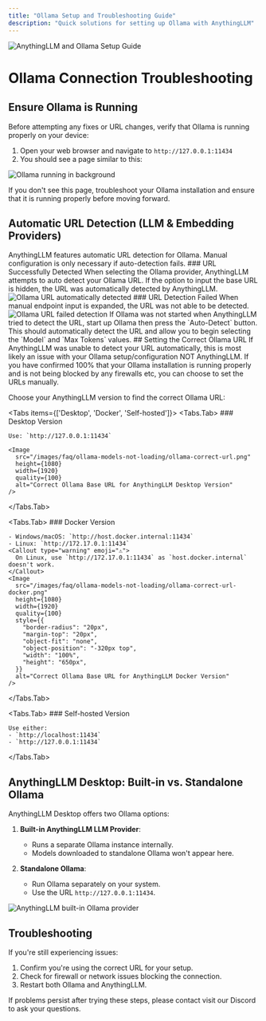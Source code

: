 ```yaml
---
title: "Ollama Setup and Troubleshooting Guide"
description: "Quick solutions for setting up Ollama with AnythingLLM"
---
```



<Image
  src="/images/faq/ollama-models-not-loading/header-image.png"
  height={1080}
  width={1920}
  quality={100}
  alt="AnythingLLM and Ollama Setup Guide"
/>

# Ollama Connection Troubleshooting

## Ensure Ollama is Running

Before attempting any fixes or URL changes, verify that Ollama is running properly on your device:

1. Open your web browser and navigate to `http://127.0.0.1:11434`
2. You should see a page similar to this:

<Image
  src="/images/faq/ollama-models-not-loading/ollama-running.png"
  height={1080}
  width={1920}
  quality={100}
  alt="Ollama running in background"
/>

If you don't see this page, troubleshoot your Ollama installation and ensure that it is running properly before moving forward.
## Automatic URL Detection (LLM & Embedding Providers)
<Callout type="info" emoji="ℹ️">
  AnythingLLM features automatic URL detection for Ollama. Manual configuration is only necessary if auto-detection fails.
</Callout>
### URL Successfully Detected
When selecting the Ollama provider, AnythingLLM attempts to auto detect your Ollama URL. If the option to input the base URL is hidden, the URL was automatically detected by AnythingLLM.
<Image
  src="/images/faq/ollama-models-not-loading/ollama-detected-collapsed.png"
  height={1080}
  width={1920}
  quality={100}
  style={{
    "border-radius": "20px",
    "margin-top": "20px",
    "object-fit": "none",
    "object-position": "-320px top",
    "width": "100%",
    "height": "600px",
  }}
  alt="Ollama URL automatically detected"
/>
### URL Detection Failed
When manual endpoint input is expanded, the URL was not able to be detected.
<Image
  src="/images/faq/ollama-models-not-loading/ollama-cannot-detect.png"
  height={1080}
  width={1920}
  quality={100}
  style={{
    "border-radius": "20px",
    "margin-top": "20px",
    "object-fit": "none",
    "object-position": "-320px top",
    "width": "100%",
    "height": "650px",
  }}
  alt="Ollama URL failed detection"
/>
If Ollama was not started when AnythingLLM tried to detect the URL, start up Ollama then press the `Auto-Detect` button. This should automatically detect the URL and allow you to begin selecting the `Model` and `Max Tokens` values.
## Setting the Correct Ollama URL
<Callout type="error" emoji="🚨">
  If AnythingLLM was unable to detect your URL automatically, this is most likely an issue with your Ollama setup/configuration NOT AnythingLLM.
</Callout>
If you have confirmed 100% that your Ollama installation is running properly and is not being blocked by any firewalls etc, you can choose to set the URLs manually.

Choose your AnythingLLM version to find the correct Ollama URL:

<Tabs items={['Desktop', 'Docker', 'Self-hosted']}>
  <Tabs.Tab>
    ### Desktop Version

    Use: `http://127.0.0.1:11434`

    <Image
      src="/images/faq/ollama-models-not-loading/ollama-correct-url.png"
      height={1080}
      width={1920}
      quality={100}
      alt="Correct Ollama Base URL for AnythingLLM Desktop Version"
    />
  </Tabs.Tab>

  <Tabs.Tab>
    ### Docker Version

    - Windows/macOS: `http://host.docker.internal:11434`
    - Linux: `http://172.17.0.1:11434`
    <Callout type="warning" emoji="⚠️">
      On Linux, use `http://172.17.0.1:11434` as `host.docker.internal` doesn't work.
    </Callout>
    <Image
      src="/images/faq/ollama-models-not-loading/ollama-correct-url-docker.png"
      height={1080}
      width={1920}
      quality={100}
      style={{
        "border-radius": "20px",
        "margin-top": "20px",
        "object-fit": "none",
        "object-position": "-320px top",
        "width": "100%",
        "height": "650px",
      }}
      alt="Correct Ollama Base URL for AnythingLLM Docker Version"
    />
  </Tabs.Tab>

  <Tabs.Tab>
    ### Self-hosted Version

    Use either:
    - `http://localhost:11434`
    - `http://127.0.0.1:11434`
  </Tabs.Tab>
</Tabs>

## AnythingLLM Desktop: Built-in vs. Standalone Ollama

AnythingLLM Desktop offers two Ollama options:

1. **Built-in AnythingLLM LLM Provider**:
   - Runs a separate Ollama instance internally.
   - Models downloaded to standalone Ollama won't appear here.

2. **Standalone Ollama**:
   - Run Ollama separately on your system.
   - Use the URL `http://127.0.0.1:11434`.

<Image
  src="/images/faq/ollama-models-not-loading/anythingllm-ollama-provider.png"
  height={1080}
  width={1920}
  quality={100}
  alt="AnythingLLM built-in Ollama provider"
/>

## Troubleshooting

If you're still experiencing issues:

1. Confirm you're using the correct URL for your setup.
2. Check for firewall or network issues blocking the connection.
3. Restart both Ollama and AnythingLLM.

<Callout type="info" emoji="💡">
  If problems persist after trying these steps, please contact visit our Discord to ask your questions.
</Callout>